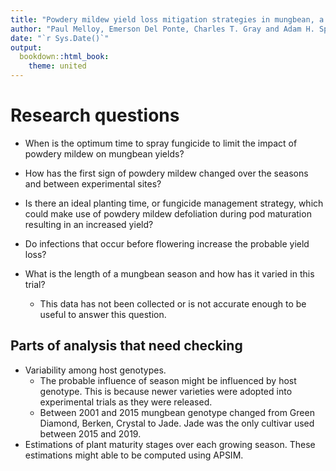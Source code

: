 ```yaml
---
title: "Powdery mildew yield loss mitigation strategies in mungbean, a meta-analysis."
author: "Paul Melloy, Emerson Del Ponte, Charles T. Gray and Adam H. Sparks"
date: "`r Sys.Date()`"
output:
  bookdown::html_book:
    theme: united
---
```



# Research questions

+ When is the optimum time to spray fungicide to limit the impact of powdery mildew on mungbean yields?  

+ How has the first sign of powdery mildew changed over the seasons and between experimental sites?  

+ Is there an ideal planting time, or fungicide management strategy, which could make use of powdery mildew defoliation during pod maturation resulting in an increased yield?  

+ Do infections that occur before flowering increase the probable yield loss?  

+ What is the length of a mungbean season and how has it varied in this trial?  
   - This data has not been collected or is not accurate enough to be useful to answer this question.  


## Parts of analysis that need checking

+ Variability among host genotypes.  
   + The probable influence of season might be influenced by host genotype. This is because newer varieties were adopted into experimental trials as they were released.  
   + Between 2001 and 2015 mungbean genotype changed from Green Diamond, Berken, Crystal to Jade. Jade was the only cultivar used between 2015 and 2019.  
   
+ Estimations of plant maturity stages over each growing season. These estimations might able to be computed using APSIM.  

